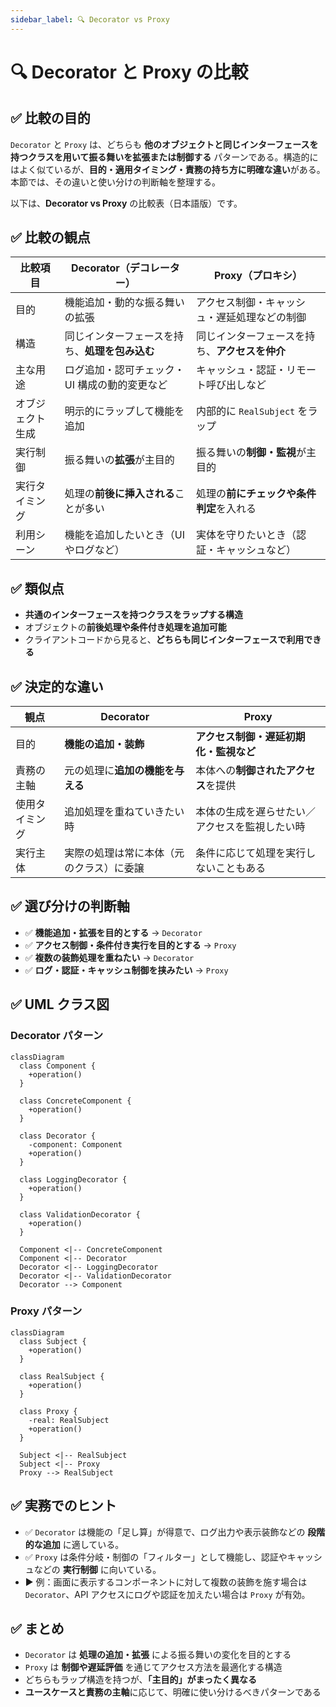 ```yaml
---
sidebar_label: 🔍 Decorator vs Proxy
---
```


# 🔍 Decorator と Proxy の比較

## ✅ 比較の目的

`Decorator` と `Proxy` は、どちらも **他のオブジェクトと同じインターフェースを持つクラスを用いて振る舞いを拡張または制御する** パターンである。構造的にはよく似ているが、**目的・適用タイミング・責務の持ち方に明確な違い**がある。本節では、その違いと使い分けの判断軸を整理する。

以下は、**Decorator vs Proxy** の比較表（日本語版）です。

## ✅ 比較の観点

| 比較項目         | Decorator（デコレーター）                      | Proxy（プロキシ）                              |
| ---------------- | ---------------------------------------------- | ---------------------------------------------- |
| 目的             | 機能追加・動的な振る舞いの拡張                 | アクセス制御・キャッシュ・遅延処理などの制御   |
| 構造             | 同じインターフェースを持ち、**処理を包み込む** | 同じインターフェースを持ち、**アクセスを仲介** |
| 主な用途         | ログ追加・認可チェック・UI 構成の動的変更など  | キャッシュ・認証・リモート呼び出しなど         |
| オブジェクト生成 | 明示的にラップして機能を追加                   | 内部的に `RealSubject` をラップ                |
| 実行制御         | 振る舞いの**拡張**が主目的                     | 振る舞いの**制御・監視**が主目的               |
| 実行タイミング   | 処理の**前後に挿入される**ことが多い           | 処理の**前にチェックや条件判定**を入れる       |
| 利用シーン       | 機能を追加したいとき（UI やログなど）          | 実体を守りたいとき（認証・キャッシュなど）     |

## ✅ 類似点

- **共通のインターフェースを持つクラスをラップする構造**
- オブジェクトの**前後処理や条件付き処理を追加可能**
- クライアントコードから見ると、**どちらも同じインターフェースで利用できる**

## ✅ 決定的な違い

| 観点           | Decorator                                | Proxy                                          |
| -------------- | ---------------------------------------- | ---------------------------------------------- |
| 目的           | **機能の追加・装飾**                     | **アクセス制御・遅延初期化・監視など**         |
| 責務の主軸     | 元の処理に**追加の機能を与える**         | 本体への**制御されたアクセス**を提供           |
| 使用タイミング | 追加処理を重ねていきたい時               | 本体の生成を遅らせたい／アクセスを監視したい時 |
| 実行主体       | 実際の処理は常に本体（元のクラス）に委譲 | 条件に応じて処理を実行しないこともある         |

## ✅ 選び分けの判断軸

- ✅ **機能追加・拡張を目的とする** → `Decorator`
- ✅ **アクセス制御・条件付き実行を目的とする** → `Proxy`
- ✅ **複数の装飾処理を重ねたい** → `Decorator`
- ✅ **ログ・認証・キャッシュ制御を挟みたい** → `Proxy`

## ✅ UML クラス図

### Decorator パターン

```mermaid
classDiagram
  class Component {
    +operation()
  }

  class ConcreteComponent {
    +operation()
  }

  class Decorator {
    -component: Component
    +operation()
  }

  class LoggingDecorator {
    +operation()
  }

  class ValidationDecorator {
    +operation()
  }

  Component <|-- ConcreteComponent
  Component <|-- Decorator
  Decorator <|-- LoggingDecorator
  Decorator <|-- ValidationDecorator
  Decorator --> Component
```

### Proxy パターン

```mermaid
classDiagram
  class Subject {
    +operation()
  }

  class RealSubject {
    +operation()
  }

  class Proxy {
    -real: RealSubject
    +operation()
  }

  Subject <|-- RealSubject
  Subject <|-- Proxy
  Proxy --> RealSubject
```

## ✅ 実務でのヒント

- ✅ `Decorator` は機能の「足し算」が得意で、ログ出力や表示装飾などの **段階的な追加** に適している。
- ✅ `Proxy` は条件分岐・制御の「フィルター」として機能し、認証やキャッシュなどの **実行制御** に向いている。
- ▶️ 例：画面に表示するコンポーネントに対して複数の装飾を施す場合は `Decorator`、API アクセスにログや認証を加えたい場合は `Proxy` が有効。

## ✅ まとめ

- `Decorator` は **処理の追加・拡張** による振る舞いの変化を目的とする
- `Proxy` は **制御や遅延評価** を通じてアクセス方法を最適化する構造
- どちらもラップ構造を持つが、**「主目的」がまったく異なる**
- **ユースケースと責務の主軸**に応じて、明確に使い分けるべきパターンである
